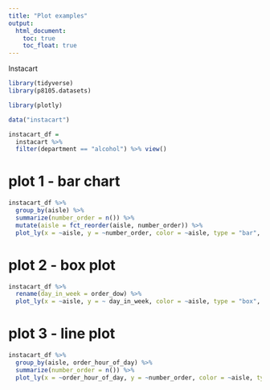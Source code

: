 ```yaml
---
title: "Plot examples"
output: 
  html_document:
    toc: true
    toc_float: true
---
```


Instacart
```r
library(tidyverse)
library(p8105.datasets)

library(plotly)
```


```r
data("instacart")

instacart_df = 
  instacart %>% 
  filter(department == "alcohol") %>% view()

```

# plot 1 - bar chart
```r
instacart_df %>% 
  group_by(aisle) %>% 
  summarize(number_order = n()) %>% 
  mutate(aisle = fct_reorder(aisle, number_order)) %>% 
  plot_ly(x = ~aisle, y = ~number_order, color = ~aisle, type = "bar", colors = "viridis")
```


# plot 2 - box plot
```r
instacart_df %>% 
  rename(day_in_week = order_dow) %>% 
  plot_ly(x = ~aisle, y = ~ day_in_week, color = ~aisle, type = "box", colors = "viridis")
```

# plot 3  - line plot
```r
instacart_df %>% 
  group_by(aisle, order_hour_of_day) %>% 
  summarize(number_order = n()) %>% 
  plot_ly(x = ~order_hour_of_day, y = ~number_order, color = ~aisle, type = "scatter", mode = 'lines+markers', colors = "viridis")
  
```

